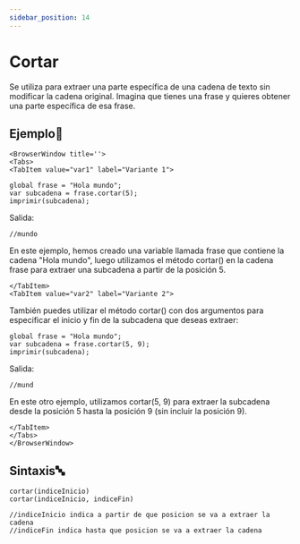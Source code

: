 ```yaml
---
sidebar_position: 14
---
```


# Cortar

Se utiliza para extraer una parte específica de una cadena de texto sin modificar la cadena original. Imagina que tienes una frase y quieres obtener una parte específica de esa frase. 

## Ejemplo📝

```mdx-code-block
<BrowserWindow title=''>
<Tabs>
<TabItem value="var1" label="Variante 1">
```

```dummy
global frase = "Hola mundo";
var subcadena = frase.cortar(5);
imprimir(subcadena);
```
Salida:

```dummy
//mundo
```
En este ejemplo, hemos creado una variable llamada frase que contiene la cadena "Hola mundo", luego utilizamos el método cortar() en la cadena frase para extraer una subcadena a partir de la posición 5.

```mdx-code-block
</TabItem>
<TabItem value="var2" label="Variante 2">
```
También puedes utilizar el método cortar() con dos argumentos para especificar el inicio y fin de la subcadena que deseas extraer:
```dummy
global frase = "Hola mundo";
var subcadena = frase.cortar(5, 9);
imprimir(subcadena);
```
Salida:
```dummy
//mund
```
En este otro ejemplo, utilizamos cortar(5, 9) para extraer la subcadena desde la posición 5 hasta la posición 9 (sin incluir la posición 9).
```mdx-code-block
</TabItem>
</Tabs>
</BrowserWindow>
```

## Sintaxis🔤

```dummy
cortar(indiceInicio)
cortar(indiceInicio, indiceFin)

//indiceInicio indica a partir de que posicion se va a extraer la cadena
//indiceFin indica hasta que posicion se va a extraer la cadena
```
